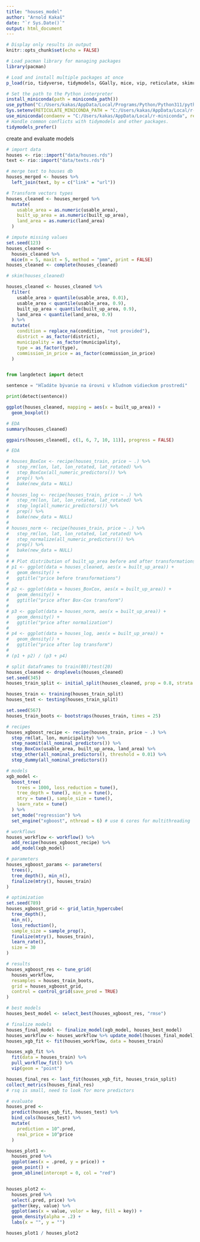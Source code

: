 ```yaml
---
title: "houses_model"
author: "Arnold Kakaš"
date: "`r Sys.Date()`"
output: html_document
---
```


```r
# Display only results in output
knitr::opts_chunk$set(echo = FALSE)

# Load pacman library for managing packages
library(pacman)

# Load and install multiple packages at once
p_load(rio, tidyverse, tidymodels, GGally, mice, vip, reticulate, skimr)

# Set the path to the Python interpreter
install_miniconda(path = miniconda_path())
use_python("C:/Users/kakas/AppData/Local/Programs/Python/Python311/python.exe")
Sys.setenv(RETICULATE_MINICONDA_PATH = "C:/Users/kakas/AppData/Local/r-miniconda")
use_miniconda(condaenv = "C:/Users/kakas/AppData/Local/r-miniconda", required = NULL)
# Handle common conflicts with tidymodels and other packages.
tidymodels_prefer()
```

create and evaluate models


```r
# import data
houses <- rio::import("data/houses.rds")
text <- rio::import("data/texts.rds")
```


```r
# merge text to houses db
houses_merged <- houses %>%
  left_join(text, by = c("link" = "url"))
```


```r
# Transform vectors types
houses_cleaned <- houses_merged %>%
  mutate(
    usable_area = as.numeric(usable_area),
    built_up_area = as.numeric(built_up_area),
    land_area = as.numeric(land_area)
  )
```


```r
# impute missing values
set.seed(123)
houses_cleaned <-
  houses_cleaned %>%
  mice(m = 5, maxit = 5, method = "pmm", print = FALSE)
houses_cleaned <- complete(houses_cleaned)
```

```r
# skim(houses_cleaned)
```


```r
houses_cleaned <- houses_cleaned %>%
  filter(
    usable_area > quantile(usable_area, 0.01),
    usable_area < quantile(usable_area, 0.9),
    built_up_area < quantile(built_up_area, 0.9),
    land_area < quantile(land_area, 0.9)
  ) %>%
  mutate(
    condition = replace_na(condition, "not provided"),
    district = as_factor(district),
    municipality = as_factor(municipality),
    type = as_factor(type),
    commission_in_price = as_factor(commission_in_price)
  )
```
  
```r

```
  
```python
from langdetect import detect

sentence = "Hľadáte bývanie na úrovni v kľudnom vidieckom prostredí"

print(detect(sentence))
```
  
  
```r
ggplot(houses_cleaned, mapping = aes(x = built_up_area)) +
  geom_boxplot()
```

```r
# EDA
summary(houses_cleaned)
```

```r
ggpairs(houses_cleaned[, c(1, 6, 7, 10, 11)], progress = FALSE)
```

```r
# EDA
```

```r

# houses_BoxCox <- recipe(houses_train, price ~ .) %>%
#   step_rm(lon, lat, lon_rotated, lat_rotated) %>%
#   step_BoxCox(all_numeric_predictors()) %>%
#   prep() %>%
#   bake(new_data = NULL)
#
# houses_log <- recipe(houses_train, price ~ .) %>%
#   step_rm(lon, lat, lon_rotated, lat_rotated) %>%
#   step_log(all_numeric_predictors()) %>%
#   prep() %>%
#   bake(new_data = NULL)
#
# houses_norm <- recipe(houses_train, price ~ .) %>%
#   step_rm(lon, lat, lon_rotated, lat_rotated) %>%
#   step_normalize(all_numeric_predictors()) %>%
#   prep() %>%
#   bake(new_data = NULL)
#
# # Plot distribution of built_up_area before and after transformations
# p1 <- ggplot(data = houses_cleaned, aes(x = built_up_area)) +
#   geom_density() +
#   ggtitle("price before transformations")
#
# p2 <- ggplot(data = houses_BoxCox, aes(x = built_up_area)) +
#   geom_density() +
#   ggtitle("price after Box-Cox transform")
#
# p3 <- ggplot(data = houses_norm, aes(x = built_up_area)) +
#   geom_density() +
#   ggtitle("price after normalization")
#
# p4 <- ggplot(data = houses_log, aes(x = built_up_area)) +
#   geom_density() +
#   ggtitle("price after log transform")
#
# (p1 + p2) / (p3 + p4)
```



```r
# split dataframes to train(80)/test(20)
houses_cleaned <- droplevels(houses_cleaned)
set.seed(345)
houses_train_split <- initial_split(houses_cleaned, prop = 0.8, strata = price)

houses_train <- training(houses_train_split)
houses_test <- testing(houses_train_split)

set.seed(567)
houses_train_boots <- bootstraps(houses_train, times = 25)
```

```r
# recipes
houses_xgboost_recipe <- recipe(houses_train, price ~ .) %>%
  step_rm(lat, lon, municipality) %>%
  step_naomit(all_nominal_predictors()) %>% 
  step_BoxCox(usable_area, built_up_area, land_area) %>%
  step_other(all_nominal_predictors(), threshold = 0.01) %>%
  step_dummy(all_nominal_predictors())
```


```r
# models
xgb_model <-
  boost_tree(
    trees = 1000, loss_reduction = tune(),
    tree_depth = tune(), min_n = tune(),
    mtry = tune(), sample_size = tune(),
    learn_rate = tune()
  ) %>%
  set_mode("regression") %>%
  set_engine("xgboost", nthread = 6) # use 6 cores for multithreading
```

```r
# workflows
houses_workflow <- workflow() %>%
  add_recipe(houses_xgboost_recipe) %>%
  add_model(xgb_model)
```

```r
# parameters
houses_xgboost_params <- parameters(
  trees(),
  tree_depth(), min_n(),
  finalize(mtry(), houses_train)
)
```

```r
# optimization
set.seed(789)
houses_xgboost_grid <- grid_latin_hypercube(
  tree_depth(),
  min_n(),
  loss_reduction(),
  sample_size = sample_prop(),
  finalize(mtry(), houses_train),
  learn_rate(),
  size = 30
)
```

```r
# results
houses_xgboost_res <- tune_grid(
  houses_workflow,
  resamples = houses_train_boots,
  grid = houses_xgboost_grid,
  control = control_grid(save_pred = TRUE)
)
```

```r
# best models
houses_best_model <- select_best(houses_xgboost_res, "rmse")
```

```r
# finalize models
houses_final_model <- finalize_model(xgb_model, houses_best_model)
houses_workflow <- houses_workflow %>% update_model(houses_final_model)
houses_xgb_fit <- fit(houses_workflow, data = houses_train)
```

```r
houses_xgb_fit %>%
  fit(data = houses_train) %>%
  pull_workflow_fit() %>%
  vip(geom = "point")
```

```r
houses_final_res <- last_fit(houses_xgb_fit, houses_train_split)
collect_metrics(houses_final_res)
# rsq is small, need to look for more predictors
```

```r
# evaluate
houses_pred <-
  predict(houses_xgb_fit, houses_test) %>%
  bind_cols(houses_test) %>%
  mutate(
    prediction = 10^.pred,
    real_price = 10^price
  )

houses_plot1 <-
  houses_pred %>%
  ggplot(aes(x = .pred, y = price)) +
  geom_point() +
  geom_abline(intercept = 0, col = "red")


houses_plot2 <-
  houses_pred %>%
  select(.pred, price) %>%
  gather(key, value) %>%
  ggplot(aes(x = value, volor = key, fill = key)) +
  geom_density(alpha = .2) +
  labs(x = "", y = "")

houses_plot1 / houses_plot2
```
